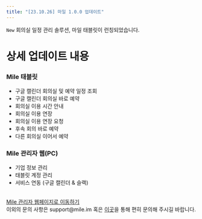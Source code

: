```yaml
---
title: "[23.10.26] 마일 1.0.0 업데이트"
---
```


<Note>`New` 회의실 일정 관리 솔루션, 마일 태블릿이 런칭되었습니다.</Note>

# 상세 업데이트 내용

### Mile 태블릿

-   구글 캘린더 회의실 및 예약 일정 조회
-   구글 캘린더 회의실 바로 예약
-   회의실 이용 시간 안내
-   회의실 이용 연장
-   회의실 이용 연장 요청
-   후속 회의 바로 예약
-   다른 회의실 이어서 예약

### Mile 관리자 웹(PC)

-   기업 정보 관리
-   태블릿 계정 관리
-   서비스 연동 (구글 캘린더 & 슬랙)

<br />
<a href="https://app.mile.im">Mile 관리자 웹페이지로 이동하기</a>
<br />
<Note>
    이외의 문의 사항은 support@mile.im 혹은 <a href="https://mile.channel.io/home">이곳</a>을 통해 편히 문의해 주시길 바랍니다.
</Note>
